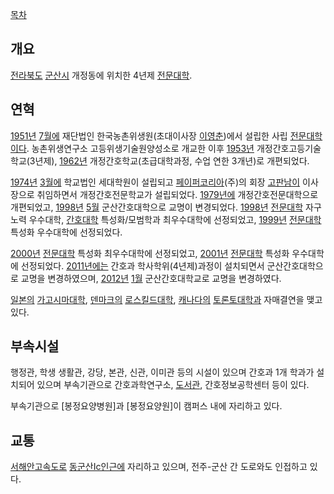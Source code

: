 [[목차]]

== 개요 ==

[[전라북도]] [[군산시]] 개정동에 위치한 4년제 [[전문대학]].

== 연혁 ==
[[1951년]] [[7월]]에 재단법인 한국농촌위생원(초대이사장 [[이영춘]])에서 설립한 사립 [[전문대학]]이다. 농촌위생연구소 고등위생기술원양성소로 개교한 이후 [[1953년]] 개정간호고등기술학교(3년제), [[1962년]] 개정간호학교(초급대학과정, 수업 연한 3개년)로 개편되었다.

[[1974년]] [[3월]]에 학교법인 세대학원이 설립되고 [[페이퍼코리아]](주)의 회장 [[고판남]]이 이사장으로 취임하면서 개정간호전문학교가 설립되었다. [[1979년]]에 개정간호전문대학으로 개편되었고, [[1998년]] [[5월]] 군산간호대학으로 교명이 변경되었다. [[1998년]] [[전문대학]] 자구노력 우수대학, [[간호대학]] 특성화/모범학과 최우수대학에 선정되었고, [[1999년]] [[전문대학]] 특성화 우수대학에 선정되었다.

[[2000년]] [[전문대학]] 특성화 최우수대학에 선정되었고, [[2001년]] [[전문대학]] 특성화 우수대학에 선정되었다. [[2011년]]에는 간호과 학사학위(4년제)과정이 설치되면서 군산간호대학으로 교명을 변경하였으며, [[2012년]] [[1월]] 군산간호대학교로 교명을 변경하였다.

[[일본]]의 [[가고시마대학]], [[덴마크]]의 [[로스킬드대학]], [[캐나다]]의 [[토론토대학]]과 자매결연을 맺고 있다.
== 부속시설 ==
행정관, 학생 생활관, 강당, 본관, 신관, 이미관 등의 시설이 있으며 간호과 1개 학과가 설치되어 있으며 부속기관으로 간호과학연구소, [[도서관]], 간호정보공학센터 등이 있다. 

부속기관으로 [봉정요양병원]과 [봉정요양원]이 캠퍼스 내에 자리하고 있다.
== 교통 ==
[[서해안고속도로]] [[동군산Ic]]인근에 자리하고 있으며, 전주-군산 간 도로와도 인접하고 있다.
